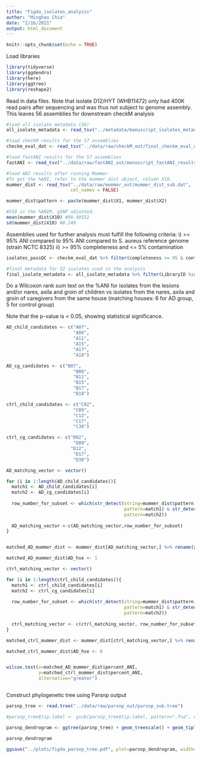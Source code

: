 ---
title: "Fig4a_isolates_analysis"
author: "Minghao Chia"
date: "2/16/2021"
output: html_document
---

```{r setup, include=FALSE}
knitr::opts_chunk$set(echo = TRUE)
```

Load libraries

```{r}
library(tidyverse)
library(ggdendro)
library(here)
library(ggtree)
library(reshape2)
```

Read in data files. Note that isolate D12/HYT (WHB11472) only had 400K read pairs after sequencing and was thus not subject to genome assembly. This leaves 56 assemblies for downstream checkM analysis

```{r}
#load all isolate metadata (58)
all_isolate_metadata <- read_tsv("../metadata/manuscript_isolates_metadata.tsv")

#load checkM results for the 57 assemblies
checkm_eval_dat <- read_tsv("../data/raw/checkM_out/final_checkm_eval_dat")

#load fastANI results for the 57 assemblies
fastANI <- read_tsv("../data/raw/fastANI_out/manuscript_fastANI_results")

#load ANI results after running Mummer
#To get the %ANI, refer to the mummer dist object, column X10.
mummer_dist <- read_tsv("../data/raw/mummer_out/mummer_dist_sub.dat",
                        col_names = FALSE)

mummer_dist$pattern <- paste(mummer_dist$X1, mummer_dist$X2)

#X10 is the %ANIM, gSNP adjusted.  
mean(mummer_dist$X10) #99.49552
sd(mummer_dist$X10) #0.249

```

Assemblies used for further analysis must fulfill the following criteria:
i) >= 95% ANI compared to 95% ANI compared to S. aureus reference genome (strain NCTC 8325) 
ii) >= 95% completeness and <= 5% contamination
 

```{r}

isolates_passQC <- checkm_eval_dat %>% filter(completeness >= 95 & contamination <= 5) %>% filter(bin_id %in% (all_isolate_metadata %>% filter(percent_ANI_vs_ref >= 95) %>% pull(LibraryID)))  #55 genomes left

#final metadata for 52 isolates used in the analysis
final_isolate_metadata <- all_isolate_metadata %>% filter(LibraryID %in% isolates_passQC$bin_id)

```


Do a Wilcoxon rank sum test on the %ANI for isolates from the lesions and/or nares, axila and groin of children vs isolates from the nares, axila and groin of caregivers from the same house (matching houses: 6 for AD group, 5 for control group)

Note that the p-value is < 0.05, showing statistical significance. 


```{r wilcox_test}
AD_child_candidates <- c("A07", 
                         "A08",
                         "A11",
                         "A15",
                         "A17",
                         "A18")

AD_cg_candidates <- c("B07", 
                         "B08",
                         "B11",
                         "B15",
                         "B17",
                         "B18")

ctrl_child_candidates <- c("C02", 
                         "C09",
                         "C12",
                         "C17",
                         "C30")

ctrl_cg_candidates <- c("D02", 
                         "D09",
                        "D12",
                         "D17",
                         "D30")

AD_matching_vector <- vector()

for (i in 1:length(AD_child_candidates)){
  match1 <- AD_child_candidates[i]
  match2 <- AD_cg_candidates[i]
  
  row_number_for_subset <- which(str_detect(string=mummer_dist$pattern, 
                                            pattern=match1) & str_detect(string=mummer_dist$pattern, 
                                            pattern=match2))
  
  AD_matching_vector <-c(AD_matching_vector,row_number_for_subset)
}


matched_AD_mummer_dist <- mummer_dist[AD_matching_vector,] %>% rename(percent_ANI=X10)

matched_AD_mummer_dist$AD_hse <- 1

ctrl_matching_vector <- vector()

for (i in 1:length(ctrl_child_candidates)){
  match1 <- ctrl_child_candidates[i]
  match2 <- ctrl_cg_candidates[i]
  
  row_number_for_subset <- which(str_detect(string=mummer_dist$pattern, 
                                            pattern=match1) & str_detect(string=mummer_dist$pattern, 
                                            pattern=match2))
  
  ctrl_matching_vector <- c(ctrl_matching_vector, row_number_for_subset)
}

matched_ctrl_mummer_dist <- mummer_dist[ctrl_matching_vector,] %>% rename(percent_ANI=X10)

matched_ctrl_mummer_dist$AD_hse <- 0


wilcox.test(x=matched_AD_mummer_dist$percent_ANI, 
            y=matched_ctrl_mummer_dist$percent_ANI,
            alternative="greater")



```

Construct phylogenetic tree using Parsnp output

```{r, parsnp_tree}

parsnp_tree <- read.tree("../data/raw/parsnp_out/parsnp_sub.tree")

#parsnp_tree$tip.label <- gsub(parsnp_tree$tip.label, pattern=".fna", replacement="" )

parsnp_dendrogram <- ggtree(parsnp_tree) + geom_treescale() + geom_tiplab(size=4, color="black")

parsnp_dendrogram 

ggsave("../plots/fig4a_parsnp_tree.pdf", plot=parsnp_dendrogram, width=35, height=12)


```
